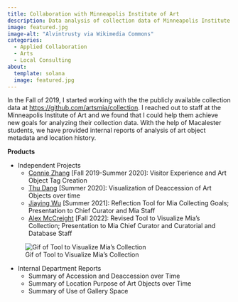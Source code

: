 ```yaml
---
title: Collaboration with Minneapolis Institute of Art
description: Data analysis of collection data of Minneapolis Institute of Art
image: featured.jpg
image-alt: "Alvintrusty via Wikimedia Commons"
categories:
  - Applied Collaboration
  - Arts
  - Local Consulting
about: 
  template: solana
  image: featured.jpg
---
```


In the Fall of 2019, I started working with the the publicly available collection data at <https://github.com/artsmia/collection>. I reached out to staff at the Minneapolis Institute of Art and we found that I could help them achieve new goals for analyzing their collection data. With the help of Macalester students, we have provided internal reports of analysis of art object metadata and location history.

**Products**

-   Independent Projects
    -   [Connie Zhang](https://www.linkedin.com/in/connie-zhang-311081194)  [Fall 2019-Summer 2020]: Visitor Experience and Art Object Tag Creation
    -   [Thu Dang](https://www.linkedin.com/in/thudang24/) [Summer 2020]: Visualization of Deaccession of Art Objects over time
    -   [Jiaying Wu](https://www.linkedin.com/in/jiaying-wu-work/) [Summer 2021]: Reflection Tool for Mia Collecting Goals; Presentation to Chief Curator and Mia Staff
     -   [Alex McCreight](https://alexmccreight.com/) [Fall 2022]: Revised Tool to Visualize Mia's Collection; Presentation to Mia Chief Curator and  Curatorial and Database Staff
     
![Gif of Tool to Visualize Mia's Collection](mia.gif)     
     
-   Internal Department Reports
    -   Summary of Accession and Deaccession over Time
    -   Summary of Location Purpose of Art Objects over Time
    -   Summary of Use of Gallery Space
